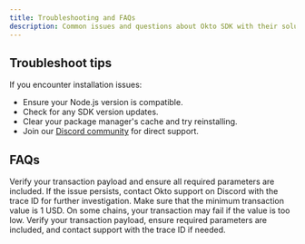 ```yaml
---
title: Troubleshooting and FAQs
description: Common issues and questions about Okto SDK with their solutions.
---
```




## Troubleshoot tips
If you encounter installation issues:

- Ensure your Node.js version is compatible.
- Check for any SDK version updates.
- Clear your package manager's cache and try reinstalling.
- Join our [Discord community]() for direct support.

## FAQs
<Accordions>
  <Accordion title="What should I do if I encounter a '504 gateway timeout' while executing a raw transaction?">
Verify your transaction payload and ensure all required parameters are included. If the issue persists, contact Okto support on Discord with the trace ID for further investigation.
  </Accordion>
  <Accordion title="Why are my token transfers failing on different networks?">
Make sure that the minimum transaction value is 1 USD. On some chains, your transaction may fail if the value is too low. Verify your transaction payload, ensure required parameters are included, and contact support with the trace ID if needed.
  </Accordion>
</Accordions>
